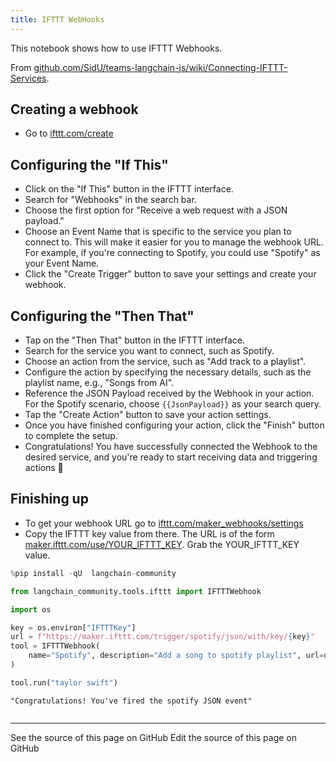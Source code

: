 ```yaml
---
title: IFTTT WebHooks
---
```


This notebook shows how to use IFTTT Webhooks.

From [github.com/SidU/teams-langchain-js/wiki/Connecting-IFTTT-Services](https://github.com/SidU/teams-langchain-js/wiki/Connecting-IFTTT-Services).

## Creating a webhook

- Go to [ifttt.com/create](https://ifttt.com/create)

## Configuring the "If This"

- Click on the "If This" button in the IFTTT interface.
- Search for "Webhooks" in the search bar.
- Choose the first option for "Receive a web request with a JSON payload."
- Choose an Event Name that is specific to the service you plan to connect to.
This will make it easier for you to manage the webhook URL.
For example, if you're connecting to Spotify, you could use "Spotify" as your
Event Name.
- Click the "Create Trigger" button to save your settings and create your webhook.

## Configuring the "Then That"

- Tap on the "Then That" button in the IFTTT interface.
- Search for the service you want to connect, such as Spotify.
- Choose an action from the service, such as "Add track to a playlist".
- Configure the action by specifying the necessary details, such as the playlist name,
e.g., "Songs from AI".
- Reference the JSON Payload received by the Webhook in your action. For the Spotify
scenario, choose `{{JsonPayload}}` as your search query.
- Tap the "Create Action" button to save your action settings.
- Once you have finished configuring your action, click the "Finish" button to
complete the setup.
- Congratulations! You have successfully connected the Webhook to the desired
service, and you're ready to start receiving data and triggering actions 🎉

## Finishing up

- To get your webhook URL go to [ifttt.com/maker_webhooks/settings](https://ifttt.com/maker_webhooks/settings)
- Copy the IFTTT key value from there. The URL is of the form
[maker.ifttt.com/use/YOUR_IFTTT_KEY](https://maker.ifttt.com/use/YOUR_IFTTT_KEY). Grab the YOUR_IFTTT_KEY value.

```python
%pip install -qU  langchain-community
```

```python
from langchain_community.tools.ifttt import IFTTTWebhook
```

```python
import os

key = os.environ["IFTTTKey"]
url = f"https://maker.ifttt.com/trigger/spotify/json/with/key/{key}"
tool = IFTTTWebhook(
    name="Spotify", description="Add a song to spotify playlist", url=url
)
```

```python
tool.run("taylor swift")
```

```output
"Congratulations! You've fired the spotify JSON event"
```

```python

```

---

<CardGroup cols={2}>
  <Card title="View Source" icon="eye" href="https://github.com/langchain-ai/docs/blob/main/src/oss/python/integrations/tools/ifttt.mdx">
    See the source of this page on GitHub
  </Card>
  <Card title="Edit Source" icon="pen-to-square" href="https://github.com/langchain-ai/docs/edit/main/src/oss/python/integrations/tools/ifttt.mdx">
    Edit the source of this page on GitHub
  </Card>
</CardGroup>
